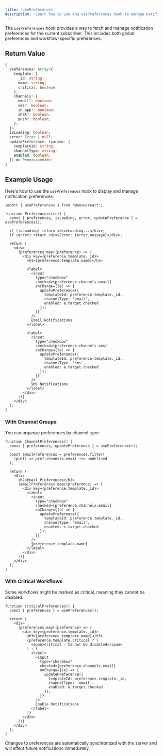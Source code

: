 ```yaml
---
title: 'usePreferences'
description: 'Learn how to use the usePreferences hook to manage notification preferences in your React application'
---
```



The `usePreferences` hook provides a way to fetch and manage notification preferences for the current subscriber. This includes both global preferences and workflow-specific preferences.

## Return Value

```typescript
{
  preferences: Array<{
    template: {
      _id: string;
      name: string;
      critical: boolean;
    };
    channels: {
      email?: boolean;
      sms?: boolean;
      in_app?: boolean;
      chat?: boolean;
      push?: boolean;
    };
  }>;
  isLoading: boolean;
  error: Error | null;
  updatePreference: (params: {
    templateId: string;
    channelType: string;
    enabled: boolean;
  }) => Promise<void>;
}
```

## Example Usage

Here's how to use the `usePreferences` hook to display and manage notification preferences:

```tsx
import { usePreferences } from '@novu/react';

function PreferencesList() {
  const { preferences, isLoading, error, updatePreference } = usePreferences();
  
  if (isLoading) return <div>Loading...</div>;
  if (error) return <div>Error: {error.message}</div>;
  
  return (
    <div>
      {preferences.map((preference) => (
        <div key={preference.template._id}>
          <h3>{preference.template.name}</h3>
          
          <label>
            <input
              type="checkbox"
              checked={preference.channels.email}
              onChange={(e) => {
                updatePreference({
                  templateId: preference.template._id,
                  channelType: 'email',
                  enabled: e.target.checked
                });
              }}
            />
            Email Notifications
          </label>
          
          <label>
            <input
              type="checkbox"
              checked={preference.channels.sms}
              onChange={(e) => {
                updatePreference({
                  templateId: preference.template._id,
                  channelType: 'sms',
                  enabled: e.target.checked
                });
              }}
            />
            SMS Notifications
          </label>
        </div>
      ))}
    </div>
  );
}
```

### With Channel Groups

You can organize preferences by channel type:

```tsx
function ChannelPreferences() {
  const { preferences, updatePreference } = usePreferences();
  
  const emailPreferences = preferences.filter(
    (pref) => pref.channels.email !== undefined
  );
  
  return (
    <div>
      <h2>Email Preferences</h2>
      {emailPreferences.map((preference) => (
        <div key={preference.template._id}>
          <label>
            <input
              type="checkbox"
              checked={preference.channels.email}
              onChange={(e) => {
                updatePreference({
                  templateId: preference.template._id,
                  channelType: 'email',
                  enabled: e.target.checked
                });
              }}
            />
            {preference.template.name}
          </label>
        </div>
      ))}
    </div>
  );
}
```

### With Critical Workflows

Some workflows might be marked as critical, meaning they cannot be disabled:

```tsx
function CriticalPreferences() {
  const { preferences } = usePreferences();
  
  return (
    <div>
      {preferences.map((preference) => (
        <div key={preference.template._id}>
          <h3>{preference.template.name}</h3>
          {preference.template.critical ? (
            <span>Critical - Cannot be disabled</span>
          ) : (
            <label>
              <input
                type="checkbox"
                checked={preference.channels.email}
                onChange={(e) => {
                  updatePreference({
                    templateId: preference.template._id,
                    channelType: 'email',
                    enabled: e.target.checked
                  });
                }}
              />
              Enable Notifications
            </label>
          )}
        </div>
      ))}
    </div>
  );
}
```

<Callout type="info">
  Changes to preferences are automatically synchronized with the server and will affect future notifications immediately.
</Callout>
